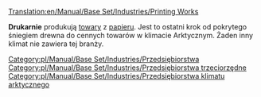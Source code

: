 [[Translation:en/Manual/Base Set/Industries/Printing Works]]

{{pl/Manual/Base Set/Industries/Przedsiębiorstwa|image=en/Manual/Base Set/Industries/Printworks.png
|name=Drukarnia
|climates=[[pl/Manual/Klimat]]
|accepts=[[pl/Manual/Base Set/Cargos/Papier|Papier]]
|produces=[[pl/Manual/Base Set/Cargos/Towary|Towary]]
}}

'''Drukarnie''' produkują [[pl/Manual/Base Set/Cargos/Towary|towary]] z [[pl/Manual/Base Set/Cargos/Papier|papieru]]. Jest to ostatni krok od pokrytego śniegiem drewna do cennych towarów w klimacie Arktycznym. Żaden inny klimat nie zawiera tej branży. 

{{pl/Manual/Navbox Industries}}

[[Category:pl/Manual/Base Set/Industries/Przedsiębiorstwa]]
[[Category:pl/Manual/Base Set/Industries/Przedsiębiorstwa trzeciorzędne]]
[[Category:pl/Manual/Base Set/Industries/Przedsiębiorstwa klimatu arktycznego]]